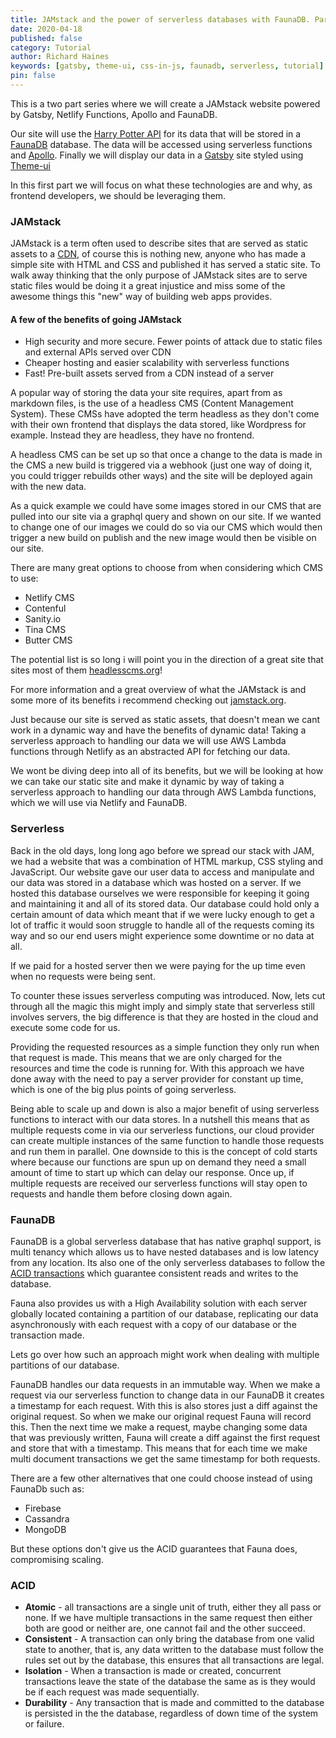 ```yaml
---
title: JAMstack and the power of serverless databases with FaunaDB. Part 1
date: 2020-04-18
published: false
category: Tutorial
author: Richard Haines
keywords: [gatsby, theme-ui, css-in-js, faunadb, serverless, tutorial]
pin: false
---
```


This is a two part series where we will create a JAMstack website powered by Gatsby, Netlify Functions, Apollo and FaunaDB. 

Our site will use the [Harry Potter API](https://www.potterapi.com/) for its data that will be stored in a [FaunaDB](https://fauna.com/) database. The data will be accessed using serverless functions and [Apollo](https://www.apollographql.com/docs/). Finally we will display our data in a [Gatsby](https://www.gatsbyjs.org/) site styled using [Theme-ui](https://theme-ui.com/)

In this first part we will focus on what these technologies are and why, as frontend developers, we should be leveraging them.

### JAMstack

JAMstack is a term often used to describe sites that are served as static assets to a [CDN](https://www.cloudflare.com/learning/cdn/what-is-a-cdn/),
of course this is nothing new, anyone who has made a simple site with HTML and CSS and published it has served a static site. To walk away thinking that the only purpose of JAMstack sites are to serve static files would be doing it a great injustice and miss some of the awesome things this "new" way of building web apps provides.

#### A few of the benefits of going JAMstack

- High security and more secure. Fewer points of attack due to static files and external APIs served over CDN
- Cheaper hosting and easier scalability with serverless functions
- Fast! Pre-built assets served from a CDN instead of a server

A popular way of storing the data your site requires, apart from as markdown files, is the use of a headless CMS (Content Management System). These CMSs have adopted the term headless as they don't come with their own frontend that displays the data stored, like Wordpress for example. Instead they are headless, they have no frontend. 

A headless CMS can be set up so that once a change to the data is made in the CMS a new build is triggered via a webhook (just one way of doing it, you could trigger rebuilds other ways) and the site will be deployed again with the new data. 

As a quick example we could have some images stored in our CMS that are pulled into our site via a graphql query and shown on our site. If we wanted to change one of our images we could do so via our CMS which would then trigger a new build on publish and the new image would then be visible on our site.

There are many great options to choose from when considering which CMS to use: 

- Netlify CMS
- Contenful
- Sanity.io
- Tina CMS
- Butter CMS

The potential list is so long i will point you in the direction of a great site that sites most of them [headlesscms.org](https://headlesscms.org/)!

For more information and a great overview of what the JAMstack is and some more of its benefits i recommend checking out [jamstack.org](https://jamstack.org/). 

Just because our site is served as static assets, that doesn't mean we cant work in a dynamic way and have the benefits of dynamic data! Taking a serverless approach to handling our data we will use AWS Lambda functions through Netlify as an abstracted API for fetching our data.

We wont be diving deep into all of its benefits, but we will be looking at how we can take our static site and make it dynamic by way of taking a serverless approach to handling our data through AWS Lambda functions, which we will use via Netlify and FaunaDB.

### Serverless

Back in the old days, long long ago before we spread our stack with JAM, we had a website that was a combination of HTML markup, CSS styling and JavaScript. Our website gave our user data to access and manipulate and our data was stored in a database which was hosted on a server. If we hosted this database ourselves we were responsible for keeping it going and maintaining it and all of its stored data. Our database could hold only a certain amount of data which meant that if we were lucky enough to get a lot of traffic it would soon struggle to handle all of the requests coming its way and so our end users might experience some downtime or no data at all. 

If we paid for a hosted server then we were paying for the up time even when no requests were being sent.

To counter these issues serverless computing was introduced. Now, lets cut through all the magic this might imply and simply state that serverless still involves servers, the big difference is that they are hosted in the cloud and execute some code for us. 

Providing the requested resources as a simple function they only run when that request is made. This means that we are only charged for the resources and time the code is running for. With this approach we have done away with the need to pay a server provider for constant up time, which is one of the big plus points of going serverless. 

Being able to scale up and down is also a major benefit of using serverless functions to interact with our data stores. In a nutshell this means that as multiple requests come in via our serverless functions, our cloud provider can create multiple instances of the same function to handle those requests and run them in parallel. One downside to this is the concept of cold starts where because our functions are spun up on demand they need a small amount of time to start up which can delay our response. Once up, if multiple requests are received our serverless functions will stay open to requests and handle them before closing down again. 

### FaunaDB

FaunaDB is a global serverless database that has native graphql support, is multi tenancy which allows us to have nested databases and is low latency from any location. Its also one of the only serverless databases to follow the [ACID transactions](https://en.wikipedia.org/wiki/ACID) which guarantee consistent reads and writes to the database. 

Fauna also provides us with a High Availability solution with each server globally located containing a partition of our database, replicating our data asynchronously with each request with a copy of our database or the transaction made. 

Lets go over how such an approach might work when dealing with multiple partitions of our database. 

FaunaDB handles our data requests in an immutable way. When we make a request via our serverless function to change data in our FaunaDB it creates a timestamp for each request. With this is also stores just a diff against the original request. So when we make our original request Fauna will record this. Then the next time we make a request, maybe changing some data that was previously written, Fauna will create a diff against the first request and store that with a timestamp. This means that for each time we make multi document transactions we get the same timestamp for both requests. 

There are a few other alternatives that one could choose instead of using FaunaDb such as:

- Firebase
- Cassandra
- MongoDB

But these options don't give us the ACID guarantees that Fauna does, compromising scaling. 

### ACID

- ****Atomic**** - all transactions are a single unit of truth, either they all pass or none. If we have multiple transactions in the same request then either both are good or neither are, one cannot fail and the other succeed. 
- ****Consistent**** -  A transaction can only bring the database from one valid state to another, that is, any data written to the database must follow the rules set out by the database, this ensures that all transactions are legal.
- ****Isolation**** - When a transaction is made or created, concurrent transactions leave the state of the database the same as is they would be if each request was made sequentially.
- ****Durability**** - Any transaction that is made and committed to the database is persisted in the the database, regardless of down time of the system or failure.